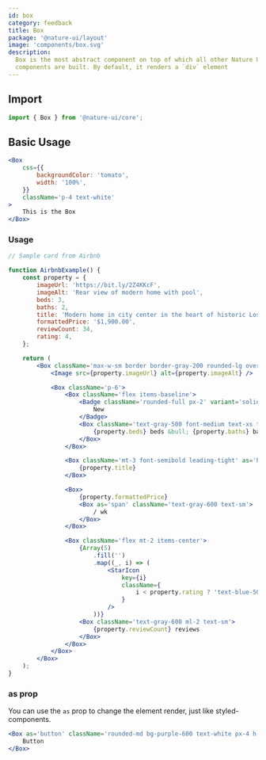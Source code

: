 ```yaml
---
id: box
category: feedback
title: Box
package: '@nature-ui/layout'
image: 'components/box.svg'
description:
  Box is the most abstract component on top of which all other Nature UI
  components are built. By default, it renders a `div` element
---
```


## Import

```js
import { Box } from '@nature-ui/core';
```

## Basic Usage

```jsx
<Box
	css={{
		backgroundColor: 'tomato',
		width: '100%',
	}}
	className='p-4 text-white'
>
	This is the Box
</Box>
```

### Usage

```jsx
// Sample card from Airbnb

function AirbnbExample() {
	const property = {
		imageUrl: 'https://bit.ly/2Z4KKcF',
		imageAlt: 'Rear view of modern home with pool',
		beds: 3,
		baths: 2,
		title: 'Modern home in city center in the heart of historic Los Angeles',
		formattedPrice: '$1,900.00',
		reviewCount: 34,
		rating: 4,
	};

	return (
		<Box className='max-w-sm border border-gray-200 rounded-lg overflow-hidden'>
			<Image src={property.imageUrl} alt={property.imageAlt} />

			<Box className='p-6'>
				<Box className='flex items-baseline'>
					<Badge className='rounded-full px-2' variant='solid' color='blue-500'>
						New
					</Badge>
					<Box className='text-gray-500 font-medium text-xs tracking-wide uppercase ml-2'>
						{property.beds} beds &bull; {property.baths} baths
					</Box>
				</Box>

				<Box className='mt-3 font-semibold leading-tight' as='h4'>
					{property.title}
				</Box>

				<Box>
					{property.formattedPrice}
					<Box as='span' className='text-gray-600 text-sm'>
						/ wk
					</Box>
				</Box>

				<Box className='flex mt-2 items-center'>
					{Array(5)
						.fill('')
						.map((_, i) => (
							<StarIcon
								key={i}
								className={
									i < property.rating ? 'text-blue-500' : 'text-gray-300'
								}
							/>
						))}
					<Box className='text-gray-600 ml-2 text-sm'>
						{property.reviewCount} reviews
					</Box>
				</Box>
			</Box>
		</Box>
	);
}
```

### as prop

You can use the `as` prop to change the element render, just like
styled-components.

```jsx
<Box as='button' className='rounded-md bg-purple-600 text-white px-4 h-8'>
	Button
</Box>
```
